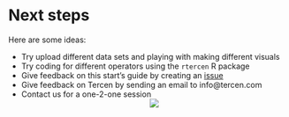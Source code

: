 # Next steps
Here are some ideas:

* Try upload different data sets and playing with making different visuals
* Try coding for different operators using the ``rtercen`` R package
* Give feedback on this start's guide by creating an [issue](https://github.com/tercen/starters-guide/issues)
* Give feedback on Tercen by sending an email to info@tercen.com
* Contact us for a one-2-one session
<center>![](images/stairs.png)</center>